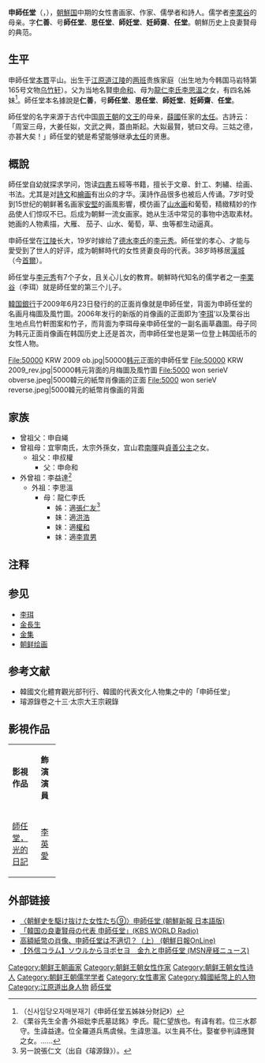 {{redirect2|師任堂|一類近名字的電視劇|師任堂，光的日記}}
{{NOT|任天堂}}
{{東亞女性歷史人物
|名稱=申師任堂
|身份=朝鮮書畫家、文學家
|畫像=[[image:Shin_Saimdang.jpg|180px]]
|說明=
|姓=申
|名=
|姓名=
|字=仁善
|官職=
|封爵=貞敬夫人
|位號=
|封號=
|御稱號=
|湯沐邑=
|徽號=
|宮號1=
|宮號2=
|神號=
|尊號=
|乳名=
|幼名=
|兒名=
|童名=
|小字=
|號=師任堂
|法號=
|院號=
|其他名號=
|出生年=[[弘治|弘治]]十七年九月二十二日（1504年10月29日）
|出生地=[[江原道_(朝鮮八道)|江原道]][[江陵市|江陵]]
|婚年=
|逝世年=[[嘉靖|嘉靖]]三十年四月十二日（1551年5月17日）（47歲）
|逝世地=
|諡號=
|墳墓=
|父親=[[申命和|申命和]]
|嫡母=
|母親=李氏
|夫=[[李元秀|李元秀]]
|婚姻名份=[[正室|正室]]
|夫之父=李蕆
|夫之母=洪氏
|夫之嫡母=
|夫之元配=
|夫之正室=
|夫之繼室=
|夫之平妻=
|夫之側室=權氏
|兄弟=
|姊妹=
|嫡兄弟=
|嫡姊妹=
|庶兄弟=
|庶姊妹=
|同胞兄弟=
|同胞姊妹=共四人
|異母兄弟=
|異母姊妹=
|異父兄弟=
|異父姊妹=
|繼兄弟=
|繼姊妹=
|子=[[李璿_(朝鮮時代)|李璿]]<br/>[[李璠|李璠]]<br/>[[李珥|李珥]]<br/>[[李瑀(1542年)|李瑀]]
|女=[[李梅窓_(李珥姊)|李梅窓]]（夫[[趙大男|趙大男]]）<br/>李氏（夫[[尹涉|尹涉]]）<br/>李氏
|養子=
|養女=
|繼子=
|繼女=
|注釋=}}
{{Infobox Korean name|
hangul=신사임당|
hanja=申師任堂|
rr=Sin Saimdang|
mr=Sin Saimdang|
hangulja=인선|
hanjaja=仁善|
rrja=Yinsun|
mrja=Inseon|
}}
'''申師任堂'''（{{kor|k=신사임당}}，{{bd|1504年|10月29日|1551年|5月17日|}}），[[朝鮮国|朝鮮国]]中期的女性書画家、作家、儒學者和詩人。儒学者[[李栗谷|李栗谷]]的母亲。字'''仁善'''、号'''師任堂'''、'''思任堂'''、'''師妊堂'''、'''妊師齋'''、'''任堂'''。朝鮮历史上良妻賢母的典范。

== 生平 ==
申師任堂[[本貫|本貫]]平山。出生于[[江原道_(朝鮮八道)|江原道]][[江陵市|江陵]]的[[两班|两班]]贵族家庭（出生地为今韩国马岩特第165号文物[[乌竹轩|乌竹轩]]）。父为当地名賢[[申命和|申命和]]、母为[[龍仁李氏|龍仁李氏]][[李思溫|李思溫]]之女，有四名姊妹<ref>（신사임당오자매분재기《申師任堂五姊妹分財記》）</ref>。師任堂本名據說是'''仁善'''，号'''師任堂'''、'''思任堂'''、'''師妊堂'''、'''妊師齋'''、'''任堂'''。

師任堂的名字来源于古代中国[[周|周王朝]]的[[周文王|文王]]的母亲，[[薛國|薛國]]任家的[[太任|太任]]。古詩云：「周室三母，大姜任姒，文武之興，蓋由斯起。大姒最賢，號曰文母。三姑之德，亦甚大矣！」師任堂的號是希望能够继承[[太任|太任]]的贤惠。

==概說==
師任堂自幼就探求学问，饱读[[四書|四書]]五經等书籍，擅长于文章、針工、刺繡、绘画、书法。尤其是对[[漢詩|詩文]]和[[繪画|繪画]]有出众的才华。漢詩作品很多也被后人传诵。7岁时受到15世纪的朝鲜著名画家[[安堅|安堅]]的画風影響，模仿画了[[山水画|山水画]]和葡萄，精緻精妙的作品使人们惊叹不已。后成为朝鮮一流女画家。她从生活中常见的事物中选取素材。她画的人物素描，大雁、 茄子、山水、葡萄，草、虫等都生动逼真。

申師任堂在[[江陵市|江陵]]长大，19岁时嫁给了[[德水李氏|德水李氏]]的[[李元秀|李元秀]]。師任堂的孝心、才能与愛受到了世人的好评，成为朝鮮時代的女性贤妻良母的代表。38岁時移居[[漢城|漢城]]（今[[首爾|首爾]]）。

師任堂与[[李元秀|李元秀]]有7个子女，且关心儿女的教育。朝鮮時代知名的儒学者之一[[李栗谷|李栗谷]]（李珥）就是師任堂的第三个儿子。

[[韓国銀行|韓国銀行]]于2009年6月23日發行的{{link-ko|50000韓圓紙幣|50000원 지폐|50000韩圆纸币}}的正面肖像就是申師任堂，背面为申師任堂的名画月梅圖及風竹圖。2006年发行的新版{{link-ko|5000韓圓紙幣|5000원 지폐|5000韩圆纸币}}的肖像画的正面即为‘[[李珥|李珥]]’以及栗谷出生地点烏竹軒图案和竹子，而背面为李珥母亲申師任堂的一副名画草蟲圖。母子同为韩元正面肖像画在韩国历史上还是首次，而申師任堂也是第一位登上韩国纸币的女性人物。

<gallery>
File:50000 KRW 2009 ob.jpg|50000[[韩元|韩元]]正面的申師任堂
File:50000 KRW 2009_rev.jpg|50000韩元背面的月梅圖及風竹圖
File:5000 won serieV obverse.jpeg|5000韓元的紙幣肖像画的正面
File:5000 won serieV reverse.jpeg|5000韓元的紙幣肖像画的背面
</gallery>

==家族==
*曾祖父：申自䋲
*曾祖母：宜寧南氏，太宗外孫女，宜山君[[南暉|南暉]]與[[貞善公主|貞善公主]]之女。
**祖父：申叔權
***父：申命和
*外曾祖：李益達<ref>《栗谷先生全書·外祖妣李氏墓誌銘》李氏。龍仁望族也。有諱有若。位三水郡守。生諱益達。位全羅道兵馬虞候。生諱思溫。以生員不仕。娶崔參判諱應賢之女。……</ref>
**外祖：李思溫
***母：龍仁李氏
****姊：適[[張仁友|張仁友]]<ref>另一說張仁文（出自《璿源錄》）。</ref>
****妹：適[[洪浩|洪浩]]
****妹：適[[權和|權和]]
****妹：適[[李胄男|李胄男]]

==注释==
{{Reflist}}

==参见==
*[[李珥|李珥]]
*[[金長生|金長生]]
*[[金集|金集]]
*[[朝鲜绘画|朝鲜绘画]]

==参考文献==
* 韓國文化體育觀光部刊行、韓國的代表文化人物集之中的「申師任堂」
*璿源錄卷之十三·太宗大王宗親錄

== 影視作品 ==
{| class="wikitable" width="60%" 
|- align=center
| width="20%" | '''影視作品''' 
| width="12%" | '''飾演演員''' 
|-
| [[師任堂，光的日記|師任堂，光的日記]] || [[李英愛|李英愛]]  
|}

== 外部链接 ==
{{Commonscat|Shin, Saimdang|申師任堂}}
* [https://web.archive.org/web/20090723220325/http://www1.korea-np.co.jp/sinboj/j-2005/06/0506j0314-00001.htm 〈朝鮮史を駆け抜けた女性たち⑨〉申師任堂 (朝鮮新報 日本語版)]
* [https://web.archive.org/web/20090808094327/http://world.kbs.co.kr/japanese/korea/korea_rainhistory_detail.htm?No=57 「韓国の良妻賢母の代表 申師任堂」(KBS WORLD Radio)]
* [https://web.archive.org/web/20090429103624/http://www.chosunonline.com/article/20071019000048 高額紙幣の肖像、申師任堂は不適切？（上） (朝鮮日報OnLine)]
* [https://web.archive.org/web/20071116045438/http://sankei.jp.msn.com/life/trend/071110/trd0711100346001-n1.htm 【外信コラム】ソウルからヨボセヨ　金九と申師任堂 (MSN産経ニュース)]

{{Authority control}}
{{DEFAULTSORT:Sin Saimdang}}
[[Category:朝鲜王朝画家|Category:朝鲜王朝画家]]
[[Category:朝鲜王朝女性作家|Category:朝鲜王朝女性作家]]
[[Category:朝鲜王朝女性诗人|Category:朝鲜王朝女性诗人]]
[[Category:朝鲜王朝儒学学者|Category:朝鲜王朝儒学学者]]
[[Category:女性畫家|Category:女性畫家]]
[[Category:韓國紙幣上的人物|Category:韓國紙幣上的人物]]
[[Category:江原道出身人物|Category:江原道出身人物]]
[[Category:申姓|師任堂]]